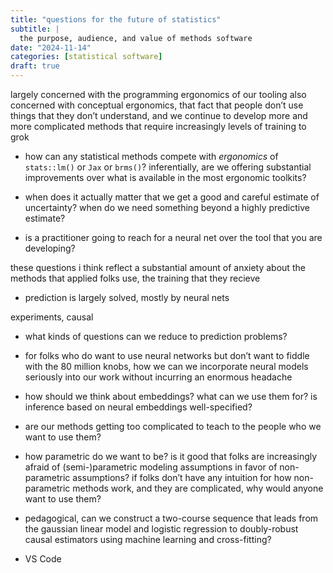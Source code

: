 ```yaml
---
title: "questions for the future of statistics"
subtitle: |
  the purpose, audience, and value of methods software
date: "2024-11-14"
categories: [statistical software]
draft: true
---
```



largely concerned with the programming ergonomics of our tooling
also concerned with conceptual ergonomics, that fact that people don't use things that they don't understand, and we continue to develop more and more complicated methods that require increasingly levels of training to grok

- how can any statistical methods compete with *ergonomics* of `stats::lm()` or `Jax` or `brms()`? inferentially, are we offering substantial improvements over what is available in the most ergonomic toolkits?

- when does it actually matter that we get a good and careful estimate of uncertainty? when do we need something beyond a highly predictive estimate?

- is a practitioner going to reach for a neural net over the tool that you are developing?




these questions i think reflect a substantial amount of anxiety about the methods that applied folks use, the training that they recieve


- prediction is largely solved, mostly by neural nets

experiments, causal

- what kinds of questions can we reduce to prediction problems?

- for folks who do want to use neural networks but don't want to fiddle with the 80 million knobs, how we can we incorporate neural models seriously into our work without incurring an enormous headache

- how should we think about embeddings? what can we use them for? is inference based on neural embeddings well-specified?

- are our methods getting too complicated to teach to the people who we want to use them?

- how parametric do we want to be? is it good that folks are increasingly afraid of (semi-)parametric modeling assumptions in favor of non-parametric assumptions? if folks don't have any intuition for how non-parametric methods work, and they are complicated, why would anyone want to use them?

- pedagogical, can we construct a two-course sequence that leads from the gaussian linear model and logistic regression to doubly-robust causal estimators using machine learning and cross-fitting?

- VS Code

